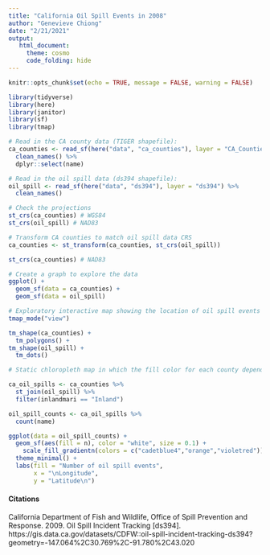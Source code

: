 ```yaml
---
title: "California Oil Spill Events in 2008"
author: "Genevieve Chiong"
date: "2/21/2021"
output:
   html_document:
     theme: cosmo
     code_folding: hide
---
```


```r
knitr::opts_chunk$set(echo = TRUE, message = FALSE, warning = FALSE)

library(tidyverse)
library(here)
library(janitor)
library(sf)
library(tmap)
```

```r
# Read in the CA county data (TIGER shapefile):
ca_counties <- read_sf(here("data", "ca_counties"), layer = "CA_Counties_TIGER2016") %>% 
  clean_names() %>% 
  dplyr::select(name)

# Read in the oil spill data (ds394 shapefile): 
oil_spill <- read_sf(here("data", "ds394"), layer = "ds394") %>% 
  clean_names() 
```

```r
# Check the projections
st_crs(ca_counties) # WGS84
st_crs(oil_spill) # NAD83

# Transform CA counties to match oil spill data CRS 
ca_counties <- st_transform(ca_counties, st_crs(oil_spill))

st_crs(ca_counties) # NAD83
```

```r
# Create a graph to explore the data 
ggplot() + 
  geom_sf(data = ca_counties) +
  geom_sf(data = oil_spill)
```

```r
# Exploratory interactive map showing the location of oil spill events 
tmap_mode("view")

tm_shape(ca_counties) +
  tm_polygons() +
tm_shape(oil_spill) +
  tm_dots()
```


```r

# Static chloropleth map in which the fill color for each county depends on the count of inland oil spill events by county for the 2008 oil spill data 

ca_oil_spills <- ca_counties %>% 
  st_join(oil_spill) %>% 
  filter(inlandmari == "Inland")

oil_spill_counts <- ca_oil_spills %>% 
  count(name)

ggplot(data = oil_spill_counts) +
  geom_sf(aes(fill = n), color = "white", size = 0.1) +
    scale_fill_gradientn(colors = c("cadetblue4","orange","violetred")) +
  theme_minimal() +
  labs(fill = "Number of oil spill events",
       x = "\nLongitude",
       y = "Latitude\n")
```


#### **Citations**

California Department of Fish and Wildlife, Office of Spill Prevention and Response. 2009. Oil Spill Incident Tracking [ds394]. https://gis.data.ca.gov/datasets/CDFW::oil-spill-incident-tracking-ds394?geometry=-147.064%2C30.769%2C-91.780%2C43.020


